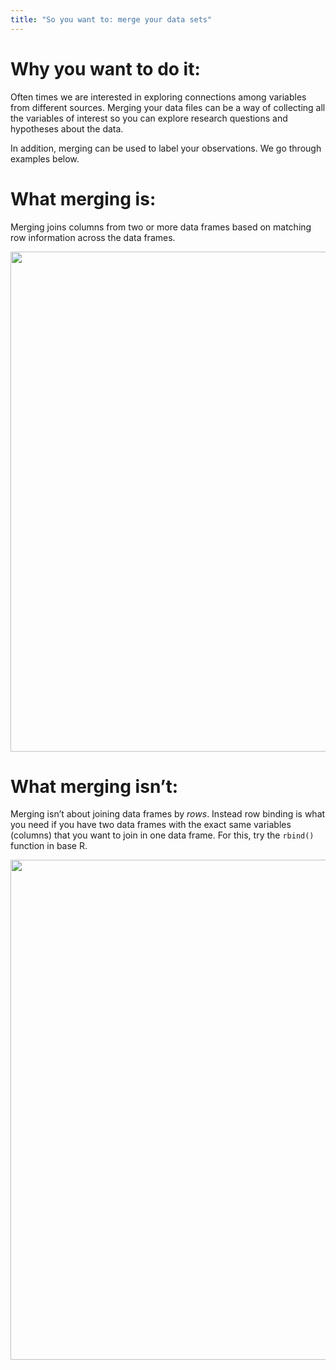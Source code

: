```yaml
---
title: "So you want to: merge your data sets"
---
```


# Why you want to do it: 

Often times we are interested in exploring connections among variables from different sources. Merging your data files can be a way of collecting all the variables of interest so you can explore research questions and hypotheses about the data.

In addition, merging can be used to label your observations.  We go through examples below.

# What merging is:

Merging joins columns from two or more data frames based on matching row information across the data frames.

<img src="./mergeEx.png" align="center" width="800px"/>


# What merging isn't:

Merging isn't about joining data frames by *rows*.  Instead row binding is what you need if you have two data frames with the exact same variables (columns) that you want to join in one data frame.  For this, try the `rbind()` function in base R. 

<img src="./rbindEx.png" align="center" width="800px"/>



